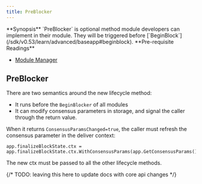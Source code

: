 ```yaml
---
title: PreBlocker
---
```


<Note>
**Synopsis**
`PreBlocker` is optional method module developers can implement in their module. They will be triggered before [`BeginBlock`](/sdk/v0.53/learn/advanced/baseapp#beginblock).
</Note>

<Note>
**Pre-requisite Readings**

* [Module Manager](/sdk/v0.53/build/building-modules/module-manager)

</Note>

## PreBlocker

There are two semantics around the new lifecycle method:

* It runs before the `BeginBlocker` of all modules
* It can modify consensus parameters in storage, and signal the caller through the return value.

When it returns `ConsensusParamsChanged=true`, the caller must refresh the consensus parameter in the deliver context:

```
app.finalizeBlockState.ctx = app.finalizeBlockState.ctx.WithConsensusParams(app.GetConsensusParams())
```

The new ctx must be passed to all the other lifecycle methods.

{/* TODO: leaving this here to update docs with core api changes */}
